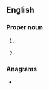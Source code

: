 {{also|sus|Sus|SUS|šus|-sus|sus'|suš|šūs}}
==English==

===Proper noun===
{{en-proper noun}}

# {{abbreviation of|en|Susanna}} {{q|biblical character}}
# {{abbreviation of|en|Sussex}}

===Anagrams===
* {{anagrams|en|a=ssu|U.S.S.|USS|USs|us's}}
